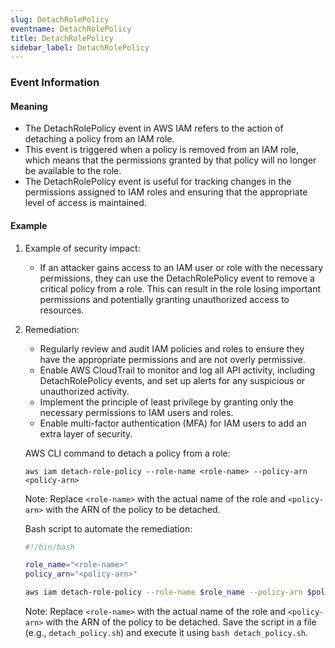```yaml
--- 
slug: DetachRolePolicy
eventname: DetachRolePolicy
title: DetachRolePolicy
sidebar_label: DetachRolePolicy
---
```

                       
### Event Information

#### Meaning

- The DetachRolePolicy event in AWS IAM refers to the action of detaching a policy from an IAM role.
- This event is triggered when a policy is removed from an IAM role, which means that the permissions granted by that policy will no longer be available to the role.
- The DetachRolePolicy event is useful for tracking changes in the permissions assigned to IAM roles and ensuring that the appropriate level of access is maintained.

#### Example

1. Example of security impact: 
   - If an attacker gains access to an IAM user or role with the necessary permissions, they can use the DetachRolePolicy event to remove a critical policy from a role. This can result in the role losing important permissions and potentially granting unauthorized access to resources.

2. Remediation:
   - Regularly review and audit IAM policies and roles to ensure they have the appropriate permissions and are not overly permissive.
   - Enable AWS CloudTrail to monitor and log all API activity, including DetachRolePolicy events, and set up alerts for any suspicious or unauthorized activity.
   - Implement the principle of least privilege by granting only the necessary permissions to IAM users and roles.
   - Enable multi-factor authentication (MFA) for IAM users to add an extra layer of security.

   AWS CLI command to detach a policy from a role:
   ```
   aws iam detach-role-policy --role-name <role-name> --policy-arn <policy-arn>
   ```

   Note: Replace `<role-name>` with the actual name of the role and `<policy-arn>` with the ARN of the policy to be detached.

   Bash script to automate the remediation:
   ```bash
   #!/bin/bash

   role_name="<role-name>"
   policy_arn="<policy-arn>"

   aws iam detach-role-policy --role-name $role_name --policy-arn $policy_arn
   ```

   Note: Replace `<role-name>` with the actual name of the role and `<policy-arn>` with the ARN of the policy to be detached. Save the script in a file (e.g., `detach_policy.sh`) and execute it using `bash detach_policy.sh`.


 